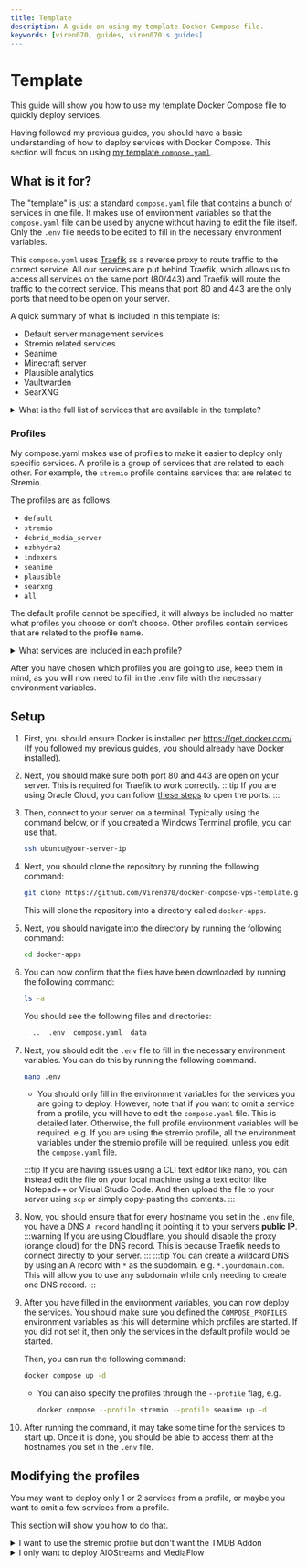 ```yaml
---
title: Template
description: A guide on using my template Docker Compose file.
keywords: [viren070, guides, viren070's guides]
---
```


# Template

This guide will show you how to use my template Docker Compose file to quickly deploy services.

Having followed my previous guides, you should have a basic understanding of how to deploy services with Docker Compose.
This section will focus on using [my template `compose.yaml`](https://github.com/Viren070/docker-compose-vps-template).

## What is it for?

The "template" is just a standard `compose.yaml` file that contains a bunch of services in one file.
It makes use of environment variables so that the `compose.yaml` file can be used by anyone without having to edit the file itself.
Only the `.env` file needs to be edited to fill in the necessary environment variables.

This `compose.yaml` uses [Traefik](https://traefik.io) as a reverse proxy to route traffic to the correct service.
All our services are put behind Traefik, which allows us to access all services on the same port (80/443) and Traefik will route the traffic to the correct service.
This means that port 80 and 443 are the only ports that need to be open on your server.

A quick summary of what is included in this template is:

- Default server management services
- Stremio related services
- Seanime
- Minecraft server
- Plausible analytics
- Vaultwarden
- SearXNG

<details>
<summary>What is the full list of services that are available in the template?</summary>
  <div>

    [Traefik](https://github.com/traefik/traefik) is included as our reverse proxy. It is used to route traffic to the correct service. It means that you can access all services on the same port (80/443) and Traefik will route the traffic to the correct service.
    It also allows for automatic SSL certificate generation using Let's Encrypt, which is required for Stremio addons as Stremio requires HTTPS to install addons.


    To help with managing the server, the following services are included:

    - [Dozzle](https://github.com/amir20/dozzle) - A simple real time log viewer for docker containers with a web based UI.
    - [Watchtower](https://github.com/containrrr/watchtower) - Automatically update your Docker containers to the latest version.
    - [Uptime Kuma](https://github.com/louislam/uptime-kuma) - A self-hosted monitoring tool for your services.
      - This is useful for monitoring the status of your services and receiving alerts. You do have to set up your services manually, but this can be done through the web interface.
    - [Dash.](https://github.com/MauriceNino/dashdot) - A simple dashboard to monitor your server.
    - [Honey](https://github.com/dani3l0/honey) - Beautiful, customisable, startpage for your server to access all your services.
    - [Flame](https://github.com/pawelmalak/flame) - A simple startpage, requiring minimal setup, for your server.

    I have provided 2 startpages, Honey and Flame. You can choose which one you want to use. You can also use both if you want.
    The reason being that Honey requires a bit more setup, as you need to edit honey's config.json file and replace the urls with your own.
    I have provided my template which has all the images, so its not too hard to do. Flame is a bit more simple and requires no setup.
    But, it also has no images and you would have to provide that yourself for each service. Honey, IMO, looks far better.

    <details>
    <summary>Stremio Addons and Utilities</summary>
    <div>

        - [AIOStreams](https://github.com/Viren070/AIOStreams)
        - [AIOStremio](https://github.com/Viren070/AIOStremio)
        - [Comet](https://github.com/g0ldyy/comet)
        - [MediaFusion](https://github.com/mhdzumair/MediaFusion)
        - [StremThru](https://github.com/MunifTanjim/stremthru)
        - [Stremio-Jackett](https://github.com/aymene69/stremio-jackett)
        - [Jackettio](https://github.com/arvida42/jackettio)
        - [EasyNews+](https://github.com/sleeyax/stremio-easynews-addon)
        - [MediaFlow Proxy](https://github.com/mhdzumair/mediaflow-proxy)
        - [Catalog Providers](https://github.com/redd-ravenn/stremio-catalog-providers)
        - [TMDB Addon](https://github.com/mrcanelas/tmdb-addon)
        - [Stremio Trakt Addon](https://github.com/redd-ravenn/stremio-trakt-addon)
        - [OMG TV Stremio Addon](https://github.com/mccoy88f/OMG-Premium-TV/blob/main/README-EN.md)
        - [Stremio Server](https://github.com/Stremio/server-docker)
          - This is the official Stremio server docker image. This handles the downloading and transcoding of streams. This is useful if you use Stremio on devices
            that don't have a server bundled with it, like on iOS on Stremio Web. It will allow you to stream torrents on those devices. Debrid streams may not be transcoded on all clients, however.
        - [Addon Manager](https://github.com/redd-ravenn/stremio-addon-manager)

    </div>
    </details>

    <details>
    <summary>Debrid Media Server</summary>
    <div>
        :::danger
        These services require a lot of work to set up, and documentation for it is not finished yet, I suggest only using
        this template as a reference
        :::

        - [Blackholes](https://github.com/westsurname/scripts)
        - [Radarr](https://github.com/Radarr/Radarr)
        - [Sonarr](https://github.com/Sonarr/Sonarr)
        - [Recyclarr](https://github.com/Recyclarr/Recyclarr)
        - [Plex](https://github.com/plexinc/pms-docker)
        - [Zurg](https://github.com/yowmamasita/zurg)
        - [RClone](https://github.com/rclone/rclone)
        - [Jellyfin](https://github.com/jellyfin/jellyfin)
        - [JellySeer](https://github.com/fallenbagel/jellyseerr)

    </div>
    </details>

    <details>
    <summary>Indexers and Utilities</summary>
    <div>

      - [Prowlarr](https://github.com/Prowlarr/Prowlarr)
      - [Jackett](https://github.com/Jackett/Jackett)
      - [NZBHydra2](https://github.com/theotherp/nzbhydra2)
        - This is an indexer for NZB indexers. Which is mostly useful for Torbox users with the BYOI feature.
      - [Zilean](https://github.com/iPromKnight/zilean)
        - This is a [DMM](https://debridmediamanager.com) scraper.
      - [FlareSovlerr](https://github.com/FlareSolverr/FlareSolverr) / [Byparr](https://github.com/ThePhaseless/Byparr)
        - Useful for bypassing Cloudflare's anti-bot protection for scraping purposes.
      - [Cloudflare Warp](https://github.com/cmj2002/warp-docker)
        - This is a Cloudflare Warp client. It allows you to bypass blocks. For example, Torrentio blocks requests from some VPS providers (like Oracle Cloud).
          In this case, you can use Cloudflare Warp to proxy your requests through it which can be used for AIOStreams, Prowlarr, etc.

    </div>
    </details>

    This template also includes other applications:

    - [Seanime](https://github.com/5rahim/seanime) - Beautiful open-source media server with a web interface and desktop app for anime and manga.
    - [SearXNG](https://github.com/searxng/searxng) - Privacy-respecting metasearch engine.
    - [Plausible Analytics](https://github.com/plausible/analytics/) - Simple, privacy-friendly and open-source web analytics. (Used on this site)
    - Minecraft server
    - [Vaultwarden](https://github.com/dani-garcia/vaultwarden) - An unofficial Bitwarden compatible server written in Rust.

  </div>
</details>

### Profiles

My compose.yaml makes use of profiles to make it easier to deploy only specific services.
A profile is a group of services that are related to each other. For example, the `stremio` profile contains services that are related to Stremio.

The profiles are as follows:

- `default`
- `stremio`
- `debrid_media_server`
- `nzbhydra2`
- `indexers`
- `seanime`
- `plausible`
- `searxng`
- `all`

The default profile cannot be specified, it will always be included no matter what profiles you choose or don't choose.
Other profiles contain services that are related to the profile name.

<details>
<summary>What services are included in each profile?</summary>
  <div>

      The obvious ones are as follows:
        - `all` includes all services.
        - `nzbhydra2` only includes NZBHydra2.
        - `seanime` only includes Seanime.
        - `plausible` only includes Plausible.
        - `searxng` only includes SearXNG.

      The rest can be seen in the table below:

      | Service / Profile |       default      |       stremio      | debrid_media_server |      indexers      |
      |:-----------------:|:------------------:|:------------------:|:-------------------:|:------------------:|
      |      Traefik      | :white_check_mark: |          -         |          -          |          -         |
      |       Flame       | :white_check_mark: |          -         |          -          |          -         |
      |       dash.       | :white_check_mark: |          -         |          -          |          -         |
      |       honey       | :white_check_mark: |          -         |          -          |          -         |
      |    Uptime Kuma    | :white_check_mark: |          -         |          -          |          -         |
      |     Watchtower    | :white_check_mark: |          -         |          -          |          -         |
      |       Dozzle      | :white_check_mark: |          -         |          -          |          -         |
      |     AIOStreams    |         :x:        | :white_check_mark: |         :x:         |         :x:        |
      |     TMDB Addon    |         :x:        | :white_check_mark: |         :x:         |         :x:        |
      |     Easynews+     |         :x:        | :white_check_mark: |         :x:         |         :x:        |
      |       Comet       |         :x:        | :white_check_mark: |         :x:         |         :x:        |
      |  MediaFlow Proxy  |         :x:        | :white_check_mark: |         :x:         |         :x:        |
      |    MediaFusion    |         :x:        | :white_check_mark: |         :x:         |         :x:        |
      |     StremThru     |         :x:        | :white_check_mark: |         :x:         |         :x:        |
      |  Stremio-Jackett  |         :x:        | :white_check_mark: |         :x:         |         :x:        |
      |     Jackettio     |         :x:        | :white_check_mark: |         :x:         |         :x:        |
      |       Zilean      |         :x:        | :white_check_mark: |  :white_check_mark: |         :x:        |
      |      Prowlarr     |         :x:        | :white_check_mark: |  :white_check_mark: | :white_check_mark: |
      |      Jackett      |         :x:        | :white_check_mark: |         :x:         | :white_check_mark: |
      |     NZBHydra2     |         :x:        |         :x:        |         :x:         | :white_check_mark: |
      |    Flaresolverr   |         :x:        | :white_check_mark: |  :white_check_mark: |         :x:        |
      |       Byparr      |         :x:        | :white_check_mark: |  :white_check_mark: |         :x:        |
      |   Stremio Server  |         :x:        | :white_check_mark: |         :x:         |         :x:        |
      |        Warp       |         :x:        | :white_check_mark: |  :white_check_mark: |         :x:        |
      |     AIOStremio    |         :x:        | :white_check_mark: |         :x:         |         :x:        |
      |    OMG TV Addon   |         :x:        | :white_check_mark: |         :x:         |         :x:        |
      |   Addon Manager   |         :x:        | :white_check_mark: |         :x:         |         :x:        |
      |  Stremio Catalogs |         :x:        | :white_check_mark: |         :x:         |         :x:        |
      |   Stremio Trakt   |         :x:        | :white_check_mark: |         :x:         |         :x:        |
      |      Seanime      |         :x:        |         :x:        |         :x:         |         :x:        |
      |      SearXNG      |         :x:        |         :x:        |         :x:         |         :x:        |
      |     Plausible     |         :x:        |         :x:        |         :x:         |         :x:        |
      |     Blackholes    |         :x:        |         :x:        |  :white_check_mark: |         :x:        |
      |   Radarr/Sonarr   |         :x:        |         :x:        |  :white_check_mark: |         :x:        |
      |        Plex       |         :x:        |         :x:        |  :white_check_mark: |         :x:        |
      |        Zurg       |         :x:        |         :x:        |  :white_check_mark: |         :x:        |
      |       RClone      |         :x:        |         :x:        |  :white_check_mark: |         :x:        |

  </div>
</details>

After you have chosen which profiles you are going to use, keep them in mind, as you will now need to fill in
the .env file with the necessary environment variables.

## Setup

1. First, you should ensure Docker is installed per https://get.docker.com/ (If you followed my previous guides, you should already have Docker installed).

2. Next, you should make sure both port 80 and 443 are open on your server. This is required for Traefik to work correctly.
   :::tip
   If you are using Oracle Cloud, you can follow [these steps](/selfhosting/oracle#opening-ports) to open the ports.
   :::

3. Then, connect to your server on a terminal. Typically using the command below, or if you created a Windows Terminal profile, you can use that.

   ```bash
   ssh ubuntu@your-server-ip
   ```

4. Next, you should clone the repository by running the following command:

   ```bash
   git clone https://github.com/Viren070/docker-compose-vps-template.git docker-apps
   ```

   This will clone the repository into a directory called `docker-apps`.

5. Next, you should navigate into the directory by running the following command:

   ```bash
   cd docker-apps
   ```

6. You can now confirm that the files have been downloaded by running the following command:

   ```bash
   ls -a
   ```

   You should see the following files and directories:

   ```bash
   . ..  .env  compose.yaml  data
   ```

7. Next, you should edit the `.env` file to fill in the necessary environment variables. You can do this by running the following command.

   ```bash
   nano .env
   ```

   - You should only fill in the environment variables for the services you are going to deploy.
     However, note that if you want to omit a service from a profile, you will have to edit the `compose.yaml` file. This is detailed later.
     Otherwise, the full profile environment variables will be required. e.g. If you are using the stremio profile,
     all the environment variables under the stremio profile will be required, unless you edit the `compose.yaml` file.

   :::tip
   If you are having issues using a CLI text editor like nano, you can instead edit the file on your local machine using a text editor like Notepad++ or Visual Studio Code.
   And then upload the file to your server using `scp` or simply copy-pasting the contents.
   :::

8. Now, you should ensure that for every hostname you set in the `.env` file, you have a DNS `A record` handling it pointing it to your servers **public IP**.
   :::warning
   If you are using Cloudflare, you should disable the proxy (orange cloud) for the DNS record. This is because Traefik needs to connect directly to your server.
   :::
   :::tip
   You can create a wildcard DNS by using an A record with `*` as the subdomain. e.g. `*.yourdomain.com`. This will allow you to use any subdomain while only
   needing to create one DNS record.
   :::

9. After you have filled in the environment variables, you can now deploy the services. You should make sure you defined the `COMPOSE_PROFILES` environment variables
   as this will determine which profiles are started. If you did not set it, then only the services in the default profile would be started.

   Then, you can run the following command:

   ```bash
   docker compose up -d
   ```

   - You can also specify the profiles through the `--profile` flag, e.g.
     ```bash
     docker compose --profile stremio --profile seanime up -d
     ```

10. After running the command, it may take some time for the services to start up. Once it is done, you should be able to access them at the hostnames you
    set in the `.env` file.

## Modifying the profiles

You may want to deploy only 1 or 2 services from a profile, or maybe you want to omit a few services from a profile.

This section will show you how to do that.

<details>
<summary>I want to use the stremio profile but don't want the TMDB Addon</summary>
  <div>
  
    Within the `compose.yaml` file, you can remove the `stremio` profile from the `tmdb-addon` service.

      ```graphql
        services:
          tmdb-addon:
            image: mrcanelas/tmdb-addon:latest
            container_name: tmdb-addon
            restart: unless-stopped
            expose:
              - 3232
            environment:
              - PORT=3232
              - TMDB_API=${TMDB_API_KEY?}  # https://www.themoviedb.org/settings/api
              - FANART_API=${FANART_API_KEY?}  # https://fanart.tv/get-an-api-key/
              - HOST_NAME=tmdb-${TMDB_ADDON_HOSTNAME?}
              - MONGODB_URI=mongodb://mongodb:27017/tmdb
              - META_TTL=604800  # 1 week
              - CATALOG_TTL=86400  # 1 day
              - NO_CACHE=false  # Enable cache, set to true to disable
            labels:
              - "traefik.enable=true"
              - "traefik.http.routers.tmdb.rule=Host(`${TMDB_ADDON_HOSTNAME?}`)"
              - "traefik.http.routers.tmdb.entrypoints=websecure"
              - "traefik.http.routers.tmdb.tls.certresolver=myresolver"
              - "traefik.http.services.tmdb.loadbalancer.server.port=3232"
              - "flame.type=app"
              - "flame.name=TMDB Addon"
              - "flame.url=https://${TMDB_ADDON_HOSTNAME?}"
            depends_on:
              mongodb:
                condition: service_healthy
            profiles:
              - stremio  <--- Remove this line to not deploy the TMDB Addon in the stremio profile
              - all
        ```

  </div>
</details>

<details>
  <summary>
    I only want to deploy AIOStreams and MediaFlow
  </summary>

  <div>
    You can start by only deploying the default services 
    ```bash
    sudo docker compose up -d
    ```

    Then you can deploy the services you want by specifying the services you want to deploy using their service names which can be found in the `compose.yaml` file.
    ```bash
    sudo docker compose up -d aiostreams mediaflow
    ```

    :::warning
    For this specific example, you would also have to edit the environment variables for AIOStreams to not refer to
    the self hosted instances of the other addons.

    If your VPS is blocked by Torrentio, so include that as well.
    :::

  </div>
</details>
